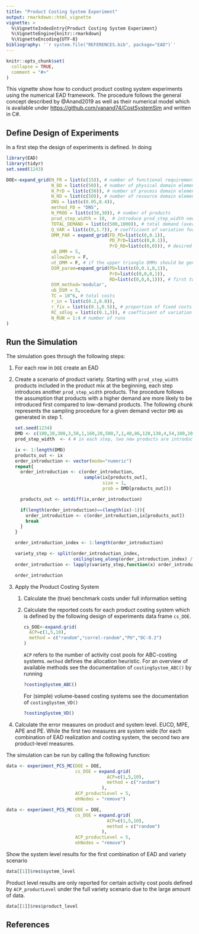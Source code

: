```yaml
---
title: "Product Costing System Experiment"
output: rmarkdown::html_vignette
vignette: >
  %\VignetteIndexEntry{Product Costing System Experiment}
  %\VignetteEngine{knitr::rmarkdown}
  %\VignetteEncoding{UTF-8}
bibliography: '`r system.file("REFERENCES.bib", package="EAD")`'
---
```


```r
knitr::opts_chunk$set(
  collapse = TRUE,
  comment = "#>"
)
```

This vignette show how to conduct product costing system experiments using the numerical EAD framework. The procedure follows the general concept described by @Anand2019 as well as their numerical model which is available under <https://github.com/vanand74/CostSystemSim> and written in C#.

## Define Design of Experiments

In a first step the design of experiments is defined. In doing

```r
library(EAD)
library(tidyr)
set.seed(1243)

DOE<-expand_grid(N_FR = list(c(15)), # number of functional requirements
                 N_DD = list(c(50)), # number of physical domain elements
                 N_PrD = list(c(50)), # number of process domain elements
                 N_RD = list(c(50)), # number of resource domain elements
                 DNS = list(c(0.05,0.4)),
                 method_FD = "DNS",
                 N_PROD = list(c(30,30)), # number of products
                 prod_step_width = 10,  # introduce prod_step_width new products in each step
                 TOTAL_DEMAND = list(c(500,1000)), # total demand (average reuse ratio of 18)
                 Q_VAR = list(c(0,1.7)), # coefficient of variation for demand distribution
                 DMM_PAR = expand_grid(FD_PD=list(c(0,0.1)),
                                       PD_PrD=list(c(0,0.1)),
                                       PrD_RD=list(c(0,0))), # desired system design complexity
                 uB_DMM = 5,
                 allowZero = F,
                 ut_DMM = F, # if the upper triangle DMMs should be generated too (DMM_FD_PrD,DMM_FD_RD,DMM_PD_RD)
                 DSM_param=expand_grid(PD=list(c(0,0.1,0,1)),
                                       PrD=list(c(0,0,0,1)),
                                       RD=list(c(0,0,0,1))), # first two entries refer to the density of the DSMs and the second pair to the cv if the DSM_method='modular' is used.
                 DSM_method='modular',
                 ub_DSM = 5,
                 TC = 10^6, # total costs
                 r_in = list(c(0.2,0.8)),
                 r_fix = list(c(0.1,0.5)), # proportion of fixed costs on total indirect costs
                 RC_sdlog = list(c(0.1,3)), # coefficient of variation for resource cost distribution
                 N_RUN = 1:4 # number of runs
)
```

## Run the Simulation

The simulation goes through the following steps:

1.  For each row in `DOE` create an EAD

2.  Create a scenario of product variety. Starting with `prod_step_width` products included in the product mix at the beginning, each step introduces another `prod_step_width` products. The procedure follows the assumption that products with a higher demand are more likely to be introduced first compared to low-demand products. The following chunk represents the sampling procedure for a given demand vector `DMD` as generated in step 1.

    ```r
    set.seed(1234)
    DMD <- c(100,20,300,3,50,1,160,20,500,7,1,40,86,120,130,4,54,100,20,10)
    prod_step_width  <- 4 # in each step, two new products are introduced 

    ix <- 1:length(DMD)
    products_out <- ix
    order_introduction <- vector(mode="numeric")
    repeat{
      order_introduction <- c(order_introduction,
                              sample(ix[products_out],
                                     size = 1,
                                     prob = DMD[products_out]))
      
      products_out <- setdiff(ix,order_introduction)
      
      if(length(order_introduction)==(length(ix)-1)){
        order_introduction <- c(order_introduction,ix[products_out])
        break
      }
    }

    order_introduction_index <- 1:length(order_introduction)

    variety_step <- split(order_introduction_index,
                          ceiling(seq_along(order_introduction_index) / prod_step_width))
    order_introduction <- lapply(variety_step,function(x) order_introduction[x])

    order_introduction
    ```

3.  Apply the Product Costing System

    1.  Calculate the (true) benchmark costs under full information setting

    2.  Calculate the reported costs for each product costing system which is defined by the following design of experiments data frame `cs_DOE`.

        ```r
        cs_DOE<-expand.grid(
          ACP=c(1,5,10),
          method = c("random","correl-random","PU","DC-0.2")
        )
        ```

        `ACP` refers to the number of activity cost pools for ABC-costing systems. `method` defines the allocation heuristic. For an overview of available methods see the documentation of `costingSystem_ABC()` by running

        ```r
        ?costingSystem_ABC()
        ```

        For (simple) volume-based costing systems see the documentation of `costingSystem_VD()`

        ```r
        ?costingSystem_VD()
        ```

4.  Calculate the error measures on product and system level. EUCD, MPE, APE and PE. While the first two measures are system wide (for each combination of EAD realization and costing system, the second two are product-level measures.

The simulation can be run by calling the following function:

```r
data <- experiment_PCS_MC(DOE = DOE,
                          cs_DOE = expand.grid(
                                      ACP=c(1,5,10),
                                      method = c("random")
                                    ),
                          ACP_productLevel = 5,
                          ehNodes = "remove")
```

```r
data <- experiment_PCS_MC(DOE = DOE,
                          cs_DOE = expand.grid(
                                      ACP=c(1,5,10),
                                      method = c("random")
                                    ),
                          ACP_productLevel = 5,
                          ehNodes = "remove")

```

Show the system level results for the first combination of EAD and variety scenario

```r
data[[1]]$res$system_level
```

Product level results are only reported for certain activity cost pools defined by `ACP_productLevel` under the full variety scenario due to the large amount of data.

```r
data[[1]]$res$product_level
```

## References
